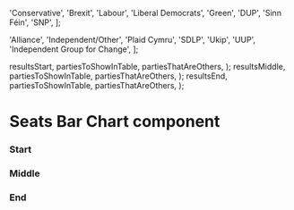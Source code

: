 
  'Conservative',
  'Brexit',
  'Labour',
  'Liberal Democrats',
  'Green',
  'DUP',
  'Sinn Féin',
  'SNP',
];

  'Alliance',
  'Independent/Other',
  'Plaid Cymru',
  'SDLP',
  'Ukip',
  'UUP',
  'Independent Group for Change',
];

  resultsStart,
  partiesToShowInTable,
  partiesThatAreOthers,
);
  resultsMiddle,
  partiesToShowInTable,
  partiesThatAreOthers,
);
  resultsEnd,
  partiesToShowInTable,
  partiesThatAreOthers,
);

<Meta title="Elections|GE2019/Seats Bar Chart" component={SeatsBarChart} />

# Seats Bar Chart component

### Start

<Preview>
  <Story name="Basic (start)">
    <SeatsBarChart
      tableHeaders={['Party', 'Seats', '% of vote']}
      data={resultsStartFormatted}
      majority={320}
    />
  </Story>
</Preview>

### Middle

<Preview>
  <Story name="Basic (middle)">
    <SeatsBarChart
      tableHeaders={['Party', 'Seats', '% of vote']}
      data={resultsMiddleFormatted}
      majority={320}
    />
  </Story>
</Preview>

### End

<Preview>
  <Story name="Basic (end)">
    <SeatsBarChart
      tableHeaders={['Party', 'Seats', '% of vote']}
      data={resultsEndFormatted}
      majority={320}
    />
  </Story>
</Preview>
